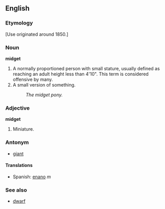 ==English==
===Etymology===
[Use originated around 1850.]
===Noun===
'''midget'''
#A normally proportioned person with small stature, usually defined as reaching an adult height less than 4'10".  This term is considered offensive by many.
#A small version of something.
#:''The midget pony.''
===Adjective===
'''midget'''
#Miniature.
===Antonym===
*[[giant]]
====Translations====
*Spanish: [[enano]] ''m''

===See also===
*[[dwarf]]